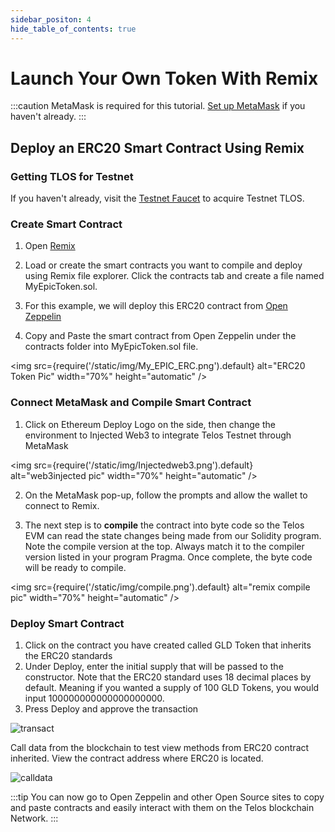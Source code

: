 ```yaml
---
sidebar_positon: 4
hide_table_of_contents: true
---
```


# Launch Your Own Token With Remix

:::caution
MetaMask is required for this tutorial. [Set up MetaMask](/quickstart/evm/setup-a-wallet) if you haven't already.
:::

## Deploy an ERC20 Smart Contract Using Remix

### Getting TLOS for Testnet

If you haven't already, visit the [Testnet Faucet](https://app.telos.net/testnet/developers?tab=tlos-evm) to acquire Testnet TLOS.

### Create Smart Contract

1. Open [Remix](http://remix.ethereum.org/)

2. Load or create the smart contracts you want to compile and deploy using Remix file explorer. Click the contracts tab and create a file named MyEpicToken.sol.

3. For this example, we will deploy this ERC20 contract from [Open Zeppelin](https://docs.openzeppelin.com/contracts/4.x/erc20)

4. Copy and Paste the smart contract from Open Zeppelin under the contracts folder into MyEpicToken.sol file.

<img
    src={require('/static/img/My_EPIC_ERC.png').default}
    alt="ERC20 Token Pic"
    width="70%"
    height="automatic"
/>

### Connect MetaMask and Compile Smart Contract

1. Click on Ethereum Deploy Logo on the side, then change the environment to Injected Web3 to integrate Telos Testnet through MetaMask

<img
    src={require('/static/img/Injectedweb3.png').default}
    alt="web3injected pic"
    width="70%"
    height="automatic"
/>

2. On the MetaMask pop-up, follow the prompts and allow the wallet to connect to Remix.

3. The next step is to **compile** the contract into byte code so the Telos EVM can read the state changes being made from our Solidity program. Note the compile version at the top. Always match it to the compiler version listed in your program Pragma. Once complete, the byte code will be ready to compile.

<img
    src={require('/static/img/compile.png').default}
    alt="remix compile pic"
    width="70%"
    height="automatic"
/>

### Deploy Smart Contract

1. Click on the contract you have created called GLD Token that inherits the ERC20 standards
2. Under Deploy, enter the initial supply that will be passed to the constructor. Note that the ERC20 standard uses 18 decimal places by default. Meaning if you wanted a supply of 100 GLD Tokens, you would input 100000000000000000000.
3. Press Deploy and approve the transaction

![transact](/img/deploy.png)

Call data from the blockchain to test view methods from ERC20 contract inherited. View the contract address where ERC20 is located. 


![calldata](/img/call_data.png)

:::tip
You can now go to Open Zeppelin and other Open Source sites to copy and paste contracts and easily interact with them on the Telos blockchain Network.
:::
